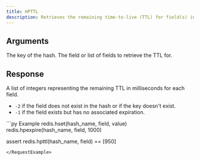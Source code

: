 ```yaml
---
title: HPTTL
description: Retrieves the remaining time-to-live (TTL) for field(s) in a hash in milliseconds.
---
```


## Arguments

<ParamField body="key" type="str" required>
  The key of the hash.
</ParamField>

<ParamField body="fields" type="Union[str, List[str]]" required>
  The field or list of fields to retrieve the TTL for.
</ParamField>

## Response

<ResponseField type="List[int]" required>
  A list of integers representing the remaining TTL in milliseconds for each field.

  - `-2` if the field does not exist in the hash or if the key doesn't exist.
  - `-1` if the field exists but has no associated expiration.
</ResponseField>

<RequestExample>
```py Example
redis.hset(hash_name, field, value)
redis.hpexpire(hash_name, field, 1000)

assert redis.hpttl(hash_name, field) == [950]
```
</RequestExample>
